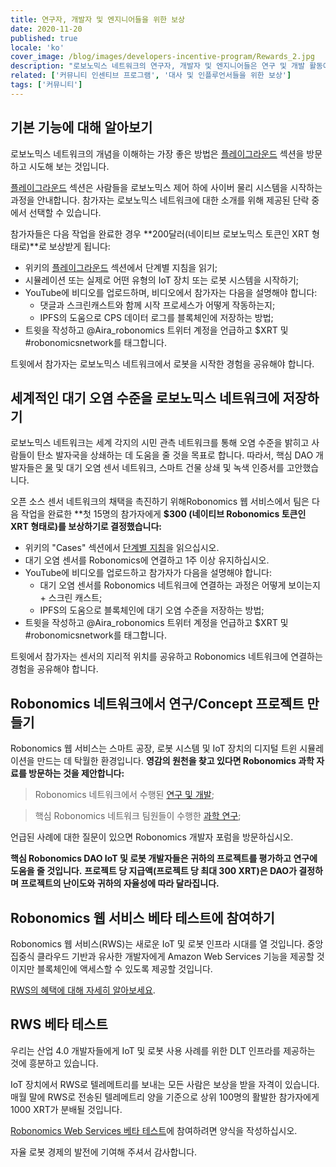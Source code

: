 ```yaml
---
title: 연구자, 개발자 및 엔지니어들을 위한 보상
date: 2020-11-20
published: true
locale: 'ko'
cover_image: /blog/images/developers-incentive-program/Rewards_2.jpg
description: "로보노믹스 네트워크의 연구자, 개발자 및 엔지니어들은 연구 및 개발 활동에 대한 보상으로 보상을 받습니다. 핵심 로보노믹스 DAO 개발자들은 커뮤니티를 인센티브화하기 위해 5000 XRT를 할당했습니다."
related: ['커뮤니티 인센티브 프로그램', '대사 및 인플루언서들을 위한 보상']
tags: ['커뮤니티']
---
```


## 기본 기능에 대해 알아보기

로보노믹스 네트워크의 개념을 이해하는 가장 좋은 방법은 [플레이그라운드](https://wiki.robonomics.network/docs/create-account-in-dapp/) 섹션을 방문하고 시도해 보는 것입니다.

[플레이그라운드](https://wiki.robonomics.network/docs/create-account-in-dapp/) 섹션은 사람들을 로보노믹스 제어 하에 사이버 물리 시스템을 시작하는 과정을 안내합니다. 참가자는 로보노믹스 네트워크에 대한 소개를 위해 제공된 단락 중에서 선택할 수 있습니다.

참가자들은 다음 작업을 완료한 경우 **200달러(네이티브 로보노믹스 토큰인 XRT 형태로)**로 보상받게 됩니다:

* 위키의 [플레이그라운드](https://wiki.robonomics.network/docs/create-account-in-dapp/) 섹션에서 단계별 지침을 읽기;
* 시뮬레이션 또는 실제로 어떤 유형의 IoT 장치 또는 로봇 시스템을 시작하기;
* YouTube에 비디오를 업로드하며, 비디오에서 참가자는 다음을 설명해야 합니다:
    * 댓글과 스크린캐스트와 함께 시작 프로세스가 어떻게 작동하는지;
    * IPFS의 도움으로 CPS 데이터 로그를 블록체인에 저장하는 방법;
* 트윗을 작성하고 @Aira_robonomics 트위터 계정을 언급하고 $XRT 및 #robonomicsnetwork를 태그합니다.

트윗에서 참가자는 로보노믹스 네트워크에서 로봇을 시작한 경험을 공유해야 합니다.

## 세계적인 대기 오염 수준을 로보노믹스 네트워크에 저장하기

로보노믹스 네트워크는 세계 각지의 시민 관측 네트워크를 통해 오염 수준을 밝히고 사람들이 탄소 발자국을 상쇄하는 데 도움을 줄 것을 목표로 합니다. 따라서, 핵심 DAO 개발자들은 [물](https://www.frontiersin.org/articles/10.3389/frobt.2020.00070/full) 및 대기 오염 센서 네트워크, 스마트 건물 상쇄 및 녹색 인증서를 고안했습니다.

오픈 소스 센서 네트워크의 채택을 촉진하기 위해Robonomics 웹 서비스에서 팀은 다음 작업을 완료한 **첫 15명의 참가자에게 **$300 (네이티브 Robonomics 토큰인 XRT 형태로)를 보상하기로 결정했습니다:**

* 위키의 "Cases" 섹션에서 [단계별 지침](https://wiki.robonomics.network/docs/connect-sensor-to-robonomics/)을 읽으십시오.
* 대기 오염 센서를 Robonomics에 연결하고 1주 이상 유지하십시오.
* YouTube에 비디오를 업로드하고 참가자가 다음을 설명해야 합니다:
   * 대기 오염 센서를 Robonomics 네트워크에 연결하는 과정은 어떻게 보이는지 + 스크린 캐스트;
   * IPFS의 도움으로 블록체인에 대기 오염 수준을 저장하는 방법;
* 트윗을 작성하고 @Aira_robonomics 트위터 계정을 언급하고 $XRT 및 #robonomicsnetwork를 태그합니다.

트윗에서 참가자는 센서의 지리적 위치를 공유하고 Robonomics 네트워크에 연결하는 경험을 공유해야 합니다.

## Robonomics 네트워크에서 연구/Concept 프로젝트 만들기

Robonomics 웹 서비스는 스마트 공장, 로봇 시스템 및 IoT 장치의 디지털 트윈 시뮬레이션을 만드는 데 탁월한 환경입니다.
**영감의 원천을 찾고 있다면 Robonomics 과학 자료를 방문하는 것을 제안합니다:**

> Robonomics 네트워크에서 수행된 [연구 및 개발](https://wiki.robonomics.network/docs/r-and-d-based-on-robonomics-network/);

> 핵심 Robonomics 네트워크 팀원들이 수행한 [과학 연구](https://robonomics.network/community#science);

언급된 사례에 대한 질문이 있으면 Robonomics 개발자 포럼을 방문하십시오.

**핵심 Robonomics DAO IoT 및 로봇 개발자들은 귀하의 프로젝트를 평가하고 연구에 도움을 줄 것입니다.**
**프로젝트 당 지급액(프로젝트 당 최대 300 XRT)은 DAO가 결정하며 프로젝트의 난이도와 귀하의 자율성에 따라 달라집니다.**

## Robonomics 웹 서비스 베타 테스트에 참여하기

Robonomics 웹 서비스(RWS)는 새로운 IoT 및 로봇 인프라 시대를 열 것입니다.
중앙 집중식 클라우드 기반과 유사한 개발자에게 Amazon Web Services 기능을 제공할 것이지만 블록체인에 액세스할 수 있도록 제공할 것입니다.

[RWS의 혜택에 대해 자세히 알아보세요](https://blog.aira.life/robonomics-web-services-and-rws-token-intro-d730ab50ad42?source=collection_home---4------2-----------------------).

## RWS 베타 테스트

우리는 산업 4.0 개발자들에게 IoT 및 로봇 사용 사례를 위한 DLT 인프라를 제공하는 것에 흥분하고 있습니다.

IoT 장치에서 RWS로 텔레메트리를 보내는 모든 사람은 보상을 받을 자격이 있습니다.
매월 말에 RWS로 전송된 텔레메트리 양을 기준으로 상위 100명의 활발한 참가자에게 1000 XRT가 분배될 것입니다.

[Robonomics Web Services 베타 테스트](https://share.hsforms.com/1rlIfFL6ZSriaOjtf4NAGPw535vx)에 참여하려면 양식을 작성하십시오.

자율 로봇 경제의 발전에 기여해 주셔서 감사합니다.